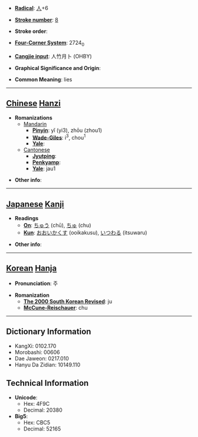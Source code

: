 * '''[[Wiktionary:Chinese radical index| Radical]]''': [[Wiktionary:Chinese radical index 人|人]]+6

* '''[[Wiktionary:Chinese total strokes index|Stroke number]]''': [[Wiktionary:Chinese total strokes index 8|8]]

* '''Stroke order''': 

* '''[[Wiktionary:Chinese four corner index|Four-Corner System]]''': 2724<sub>0</sub>

* '''[[Wiktionary:Chinese Cangjie index|Cangjie input]]''': 人竹月卜 (OHBY)

* '''Graphical Significance and Origin''': 

* '''Common Meaning''': lies

----

== [[Chinese]] [[Hanzi]] ==

* '''Romanizations'''
** [[Mandarin]]
*** '''[[Pinyin]]''': yǐ (yi3), zhōu (zhou1)
*** '''[[Wade-Giles]]''': i<sup>3</sup>, chou<sup>1</sup>
*** '''[[Yale]]''': 
**[[Cantonese]]
***'''[[Jyutping]]''':
***'''[[Penkyamp]]''': 
***'''[[Yale]]''': jau1

* '''Other info''': 

----

== [[Japanese]] [[Kanji]] ==

* '''Readings'''
** '''[[On]]''': [[ちゅう]] (chū), [[ちゅ]] (chu)
** '''[[Kun]]''': [[おおいかくす]] (ooikakusu), [[いつわる]] (itsuwaru)

* '''Other info''':  

----

== [[Korean]] [[Hanja]] ==

* '''Pronunciation''': 주

* '''Romanization'''
** '''[[The 2000 South Korean Revised Romanization|The 2000 South Korean Revised]]''': ju
** '''[[McCune-Reischauer]]''': chu

----

== Dictionary Information ==

* KangXi: 0102.170
* Morobashi: 00606
* Dae Jaweon: 0217.010
* Hanyu Da Zidian: 10149.110

== Technical Information ==

* '''Unicode''':
** Hex: 4F9C
** Decimal: 20380
* '''Big5''':
** Hex: CBC5
** Decimal: 52165